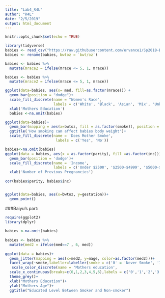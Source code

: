 ```yaml
---
title: "Lab4_R4L"
author: "R4L"
date: "2/5/2019"
output: html_document
---
```


```r
knitr::opts_chunk$set(echo = TRUE)
```


```r
library(tidyverse)
babies <- read_csv("https://raw.githubusercontent.com/ervance1/Sp2018-Data-Science-repo/master/babies2a.dat")
babies <- rename(babies, bwtoz = `bwt/oz`)
```

```r
babies <- babies %>%
  mutate(mrace2 = ifelse(mrace <= 5, 1, mrace))
```

```r
babies <- babies %>%
  mutate(mrace2 = ifelse(mrace <= 5, 1, mrace))

ggplot(data=babies, aes(x= med, fill=as.factor(mrace))) +
  geom_bar(position = "dodge")+
  scale_fill_discrete(name = "Women's Race",
                      labels = c('White', 'Black', 'Asian', 'Mix', 'Unknown'))+
  xlab('Mothers Education')
  babies <-na.omit(babies)

```

```r
ggplot(data=babies)+
  geom_bar(mapping = aes(x=bwtoz, fill = as.factor(smoke)), position = "dodge")+
  ggtitle('How smoking can affect babies body weight')+
  scale_fill_discrete(name = 'Does Mother Smoke',
                       labels = c('Yes', 'No'))
```

```r
babies<-na.omit(babies)
ggplot(data = babies, aes(x = as.factor(parity), fill =as.factor(inc)))+
  geom_bar(position = 'dodge')+
  scale_fill_discrete(name = 'Income',
                      labels = c('Under $2500', '$2500-$4999', '$5000-$9999', '$10000-$19999', '$20000-$29999', '$30000-$49999', '$50000-$74999', '$75000-$99999', '$100000-$149999', '$150000+'))+
  xlab('Number of Previous Pregnancies')
 
cor(babies$parity, babies$inc)



```
```r
ggplot(data=babies, aes(x=bwtoz, y=gestation))+
  geom_point()
```

###Baiyu's part: 
```r
require(ggplot2) 
library(dplyr) 
 
babies <-na.omit(babies) 
 
babies <- babies %>% 
  mutate(med2 = ifelse(med==7 , 6, med)) 
 
ggplot(data = babies)+ 
  geom_jitter(mapping = aes(x=med2, y=mage, color=as.factor(med2)))+ 
  facet_wrap(~smoke,labeller=labeller(smoke = c('0' = 'Never Smoke', '1' = 'Smoke Now')))+ 
   scale_color_discrete(name = 'Mothers education',                                     labels = c('0 = less than 8th grade', '1 = 8th to 12th grade. did not graduate high school', '2 = high school graduate, no other schooling', '3 = high school graduate + trade school', '4 = high school graduate + some college', '5 = college graduate', '6 = trade school but unclear if graduated from high school'))+ 
  scale_x_continuous(breaks=c(0,1,2,3,4,5,6),labels = c('0','1','2','3','4','5','6'))+ 
  theme_grey()+ 
  xlab("Mothers Education")+ 
  ylab("Mothers Age")+ 
  ggtitle("Educated Level Between Smoker and Non-smoker") 
``` 
